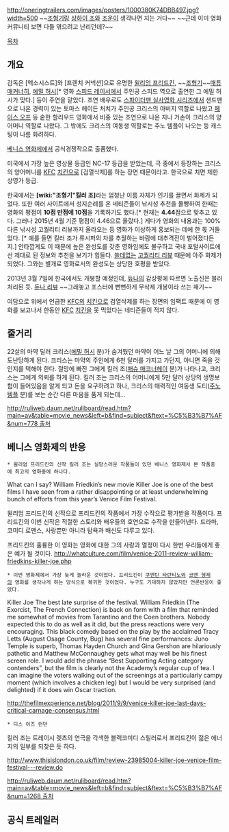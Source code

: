 http://oneringtrailers.com/images/posters/1000380K74DBB497.jpg?width=500
~~[[조형기]]랑 [[상하이 조]]와 [[조운]]이 생각나면 지는 거다~~
~~근데 이미 영화커뮤니티 보면 다들 엮으려고 난리던데?~~

[[목차]]

== 개요 ==

감독은 [엑소시스트]와 [프렌치 커넥션]으로 유명한 [[윌리엄 프리드킨]], ~~[[조형기]]~~[[매튜 매커너히]], [[에밀 허시]][* 영화 [[스피드 레이서]]에서 주인공 스피드 역으로 출연한 그 에밀 허시가 맞다.] 등이 주연을 맡았다. 조연 배우로도 [[스파이더맨 실사영화 시리즈]]에서 샌드맨으로 나온 경력이 있는 토마스 헤이든 처치가 주인공 크리스의 아버지 역할로 나왔고 [[페이스 오프]] 등 숱한 할리우드 영화에서 비중 있는 조연으로 나온 지나 거손이 크리스의 양어머니 역할로 나왔다. 그 밖에도 크리스의 여동생 역할로는 주노 템플이 나오는 등 캐스팅이 나름 화려하다. 

[[베니스 영화제]]에서 공식경쟁작으로 출품했다.

미국에서 가장 높은 영상물 등급인 NC-17 등급을 받았는데, 극 중에서 등장하는 크리스의 양어머니를 [[KFC]] [[치킨]]으로 [검열삭제]를 하는 장면 때문이라고. 한국으로 치면 제한상영가 등급.

한국에서는 '''[wiki:"조형기"킬러 조]'''라는 엄청난 이름 자체가 인기를 끌면서 화제가 되었다. 또한 여러 사이트에서 성지순례를 온 네티즌들이 낚시성 추천을 몰빵하여 한때는 영화의 평점이 '''10점 만점에 10점'''을 기록하기도 했다.[* 현재는 '''4.44'''점으로 맞추고 있다. 그러나 2015년 4월 기준 평점이 4.46으로 올랐다.] 게다가 영화의 내용과는 100% 다른 낚시성 고퀄리티 리뷰까지 올라오는 등 영화가 이상하게 홍보되는 데에 한 몫 거들었다. [* 예를 들면 킬러 조가 류시퍼의 차를 추월하는 바람에 대추격전이 벌어졌다든지.] 안타깝게도 이 때문에 높은 완성도를 갖춘 영화임에도 불구하고 국내 포털사이트에선 제대로 된 정보와 추천을 보기가 힘들다. [http://movie.naver.com/movie/bi/mi/reviewread.nhn?nid=2754990&code=82255&pointAfterPanelPointYn=&pointAfterOrder=sympathyScore&pointAfterPage=1&pointBeforeInterestYn=&pointBeforePage=1&reviewOrder=&reviewPage=1#tab 쓸데없는] [http://movie.naver.com/movie/bi/mi/reviewread.nhn?nid=2719250&code=82255&pointAfterPanelPointYn=&pointAfterOrder=sympathyScore&pointAfterPage=1&pointBeforeInterestYn=&pointBeforePage=1&reviewOrder=&reviewPage=1#tab 고퀄리티 리뷰] 때문에 아주 화제가 되었다. 그와는 별개로 영화로서의 완성도는 상당한 호평을 받았다.

2013년 3월 7일에 한국에서도 개봉할 예정인데, [[듀나]]의 감상평에 따르면 노출신은 블러 처리된 듯. [http://djuna.cine21.com/xe/review/5606974 듀나 리뷰] ~~그래놓고 포스터에 뻔뻔하게 무삭제 개봉이라 쓰는 패기~~

여담으로 위에서 언급한 [[KFC]]의 [[치킨]]으로 검열삭제를 하는 장면의 임팩트 때문에 이 영화를 보고나서 한동안 [[KFC]] [[치킨]]을 못 먹었다는 네티즌들이 적지 않다. 
== 줄거리 ==
22살의 마약 딜러 크리스([[에밀 허시]] 분)가 숨겨뒀던 마약이 어느 날 그의 어머니에 의해 도난당하게 된다. 크리스는 마약의 주인에게 6천 달러를 가지고 가던지, 아니면 죽을 것인지를 택해야 한다. 절망에 빠진 그에게 킬러 조([[매슈 매코너헤이]] 분)가 나타나고, 크리스는 그에게 의뢰를 하게 된다. 킬러 조는 크리스의 어머니에게 5만 달러 상당의 생명보험이 들어있음을 알게 되고 돈을 요구하려고 하나, 크리스의 매력적인 여동생 도티([[주노 템플]] 분)를 보는 순간 다른 마음을 품게 되는데...

[[http://ruliweb.daum.net/ruliboard/read.htm?main=av&table=movie_news&left=b&find=subject&ftext=%C5%B3%B7%AF&num=778 출처]]

== 베니스 영화제의 반응 ==
 * 윌리엄 프리드킨의 신작 킬러 조는 실망스러운 작품들이 있던 베니스 영화제서 본 작품중에 최고의 영화중에 하나다.

What can I say? William Friedkin’s new movie Killer Joe is one of the best films I have seen from a rather disappointing or at least underwhelming bunch of efforts from this year’s Venice Film Festival.

윌리엄 프리드킨의 신작으로 프리드킨의 작품에서 가장 수작으로 평가받을 작품이다.
프리드킨의 이번 신작은 적절한 스토리와 배우들의 호연으로 수작을 만들어낸다. 드라마, 코미디
로맨스, 사랑뿐만 아니라 탐욕과 배신도 다루고 있다.

프리드킨의 훌륭한 이 영화는 영화에 대한 그의 사랑과 열정이 다시 한번 우리들에게 좋은 예가 될 것이다.
http://whatculture.com/film/venice-2011-review-william-friedkins-killer-joe.php

 * 이번 영화제에서 가장 늦게 놀라운 것이었다. 프리드킨이 [[쿠엔틴 타란티노]]와 [[코엔 형제]]의 영화를 생각나게 하는 양식으로 복귀한 것이었다. 누구도 기대하지 않았지만 언론반응이 좋았다.

Killer Joe
The best late surprise of the festival. William Friedkin (The Exorcist, The French Connection) is back on form with a film that reminded me somewhat of movies from Tarantino and the Coen brothers. Nobody expected this to do as well as it did, but the press reactions were very encouraging. This black comedy based on the play by the acclaimed Tracy Letts (August Osage County, Bug) has several fine performances: Juno Temple is superb, Thomas Hayden Church and Gina Gershon are hilariously pathetic and Matthew McConnaughey gets what may well be his finest screen role. I would add the phrase “Best Supporting Acting category contenders”, but the film is clearly not the Academy’s regular cup of tea. I can imagine the voters walking out of the screenings at a particularly campy moment (which involves a chicken leg) but I would be very surprised (and delighted) if it does win Oscar traction.

http://thefilmexperience.net/blog/2011/9/9/venice-killer-joe-last-days-critical-carnage-consensus.html


 * 디스 이즈 런던

킬러 조는 트레이시 렛츠의 연극을 각색한 블랙코미디 스릴러로서 프리드킨이 젊은 에너지의 일부를 되찾은 듯 하다.


http://www.thisislondon.co.uk/film/review-23985004-killer-joe-venice-film-festival---review.do

[[http://ruliweb.daum.net/ruliboard/read.htm?main=av&table=movie_news&left=b&find=subject&ftext=%C5%B3%B7%AF&num=1268 출처]]


== 공식 트레일러 ==
{{{#!html
<iframe width="640" height="360" src="//www.youtube.com/embed/y9XACQ3bFQM" frameborder="0" allowfullscreen></iframe>}}}
